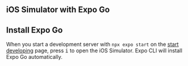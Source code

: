 
## iOS Simulator with Expo Go

<IosSimlatorInstructions />

## Install Expo Go

When you start a development server with `npx expo start` on the [start developing](/get-started/start-developing) page, press <kbd>i</kbd> to open the iOS Simulator. Expo CLI will install Expo Go automatically.
